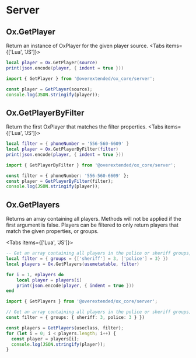 
# Server

## Ox.GetPlayer

Return an instance of OxPlayer for the given player source.
<Tabs items={['Lua', 'JS']}>
<Tab>

```lua
local player = Ox.GetPlayer(source)
print(json.encode(player, { indent = true }))
```

</Tab>
<Tab>

```ts
import { GetPlayer } from '@overextended/ox_core/server';

const player = GetPlayer(source);
console.log(JSON.stringify(player));
```

</Tab>
</Tabs>

## Ox.GetPlayerByFilter

Return the first OxPlayer that matches the filter properties.
<Tabs items={['Lua', 'JS']}>
<Tab>

```lua
local filter = { phoneNumber = '556-560-6609' }
local player = Ox.GetPlayerByFilter(filter)
print(json.encode(player, { indent = true }))
```

</Tab>
<Tab>

```ts
import { GetPlayerByFilter } from '@overextended/ox_core/server';

const filter = { phoneNumber: '556-560-6609' };
const player = GetPlayerByFilter(filter);
console.log(JSON.stringify(player));
```

</Tab>
</Tabs>

## Ox.GetPlayers

Returns an array containing all players. Methods will not be applied if the first argument is false.
Players can be filtered to only return players that match the given properties, or groups.

<Tabs items={['Lua', 'JS']}>
<Tab>

```lua
-- Get an array containing all players in the police or sheriff groups, with grade 3 or higher.
local filter = { groups = {['sheriff'] = 3, ['police'] = 3} })
local players = Ox.GetPlayers(usemetatable, filter)

for i = 1, #players do
    local player = players[i]
    print(json.encode(player, { indent = true }))
end
```

</Tab>
<Tab>

```ts
import { GetPlayers } from '@overextended/ox_core/server';

// Get an array containing all players in the police or sheriff groups, with grade 3 or higher.
const filter = { groups: { sheriff: 3, police: 3 } })

const players = GetPlayers(useclass, filter);
for (let i = 0; i < players.length; i++) {
  const player = players[i];
  console.log(JSON.stringify(player));
}
```

</Tab>
</Tabs>
